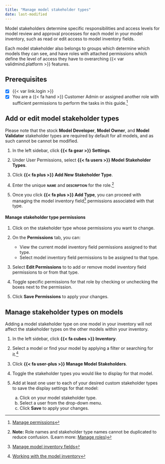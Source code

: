 ```yaml
---
title: "Manage model stakeholder types"
date: last-modified
---
```


Model stakeholders determine specific responsibilities and access levels for model review and approval processes for each model in your model inventory, such as read or edit access to model inventory fields.

::: {.callout title="What permissions do model stakeholders have?"}
Each model stakeholder also belongs to groups which determine which models they can see, and have roles with attached permissions which define the level of access they have to overarching {{< var validmind.platform >}} features.

:::

::: {.attn}

## Prerequisites

- [x] {{< var link.login >}}
- [x] You are a [{{< fa hand >}} Customer Admin]{.bubble} or assigned another role with sufficient permissions to perform the tasks in this guide.[^1]

:::


## Add or edit model stakeholder types

::: {.callout-important}
Please note that the stock **Model Developer**, **Model Owner**, and **Model Validator** stakeholder types are required by default for all models, and as such cannot be cannot be modified.
:::

1. In the left sidebar, click **{{< fa gear >}} Settings**. 

2. Under User Permissions, select **{{< fa users >}} Model Stakeholder Types**.

3. Click **{{< fa plus >}} Add New Stakeholder Type**. 

4. Enter the unique **[name]{.smallcaps}** and **[description]{.smallcaps}** for the role.[^2]

5. Once you click **{{< fa plus >}} Add Type**, you can proceed with managing the model inventory field[^3] permissions associated with that type.

#### Manage stakeholder type permissions

1. Click on the stakeholder type whose permissions you want to change.

1. On the **Permissions** tab, you can: 

   - View the current model inventory field permissions assigned to that type.
   - Select model inventory field permissions to be assigned to that type.

1. Select **Edit Permissions** to to add or remove model inventory field permissions to or from that type. 

1. Toggle specific permissions for that role by checking or unchecking the boxes next to the permission. 

1. Click **Save Permissions** to apply your changes. 

## Manage stakeholder types on models

::: {.callout-important title="Changes will only apply to individual models."}
Adding a model stakeholder type on one model in your inventory will not affect the stakeholder types on the other models within your inventory.
:::

1. In the left sidebar, click **{{< fa cubes >}} Inventory**.

2. Select a model or find your model by applying a filter or searching for it.[^4]

3. Click **{{< fa user-plus >}} Manage Model Stakeholders**.

4. Toggle the stakeholder types you would like to display for that model.

5. Add at least one user to each of your desired custom stakeholder types to save the display settings for that model:

    a. Click on your model stakeholder type.
    b. Select a user from the drop-down menu.
    c. Click **Save** to apply your changes.


<!-- FOOTNOTES -->

[^1]: [Manage permissions](/guide/configuration/manage-permissions.qmd)

[^2]:**Note:** Role names and stakeholder type names cannot be duplicated to reduce confusion. (Learn more: [Manage roles](manage-roles.qmd))

[^3]: [Manage model inventory fields](/guide/model-inventory/manage-model-inventory-fields.qmd)

[^4]: [Working with the model inventory](/guide/model-inventory/working-with-model-inventory.qmd#search-filter-and-sort-models)